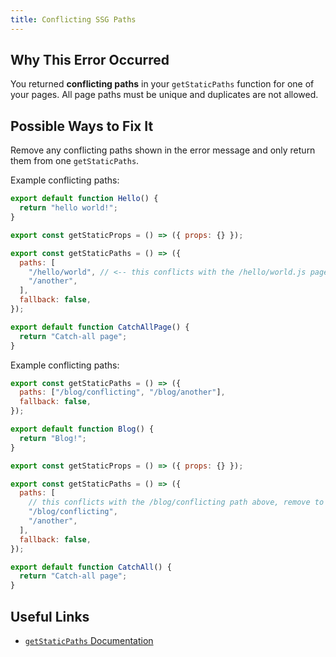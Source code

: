 ```yaml
---
title: Conflicting SSG Paths
---
```


## Why This Error Occurred

You returned **conflicting paths** in your `getStaticPaths` function for one of your pages. All page paths must be unique and duplicates are not allowed.

## Possible Ways to Fix It

Remove any conflicting paths shown in the error message and only return them from one `getStaticPaths`.

Example conflicting paths:

```jsx filename="pages/hello/world.js"
export default function Hello() {
  return "hello world!";
}
```

```jsx filename="pages/[...catchAll].js"
export const getStaticProps = () => ({ props: {} });

export const getStaticPaths = () => ({
  paths: [
    "/hello/world", // <-- this conflicts with the /hello/world.js page, remove to resolve error
    "/another",
  ],
  fallback: false,
});

export default function CatchAllPage() {
  return "Catch-all page";
}
```

Example conflicting paths:

```jsx filename="pages/blog/[slug].js"
export const getStaticPaths = () => ({
  paths: ["/blog/conflicting", "/blog/another"],
  fallback: false,
});

export default function Blog() {
  return "Blog!";
}
```

```jsx filename="pages/[...catchAll].js"
export const getStaticProps = () => ({ props: {} });

export const getStaticPaths = () => ({
  paths: [
    // this conflicts with the /blog/conflicting path above, remove to resolve error
    "/blog/conflicting",
    "/another",
  ],
  fallback: false,
});

export default function CatchAll() {
  return "Catch-all page";
}
```

## Useful Links

- [`getStaticPaths` Documentation](/docs/pages/building-your-application/data-fetching/get-static-paths)
